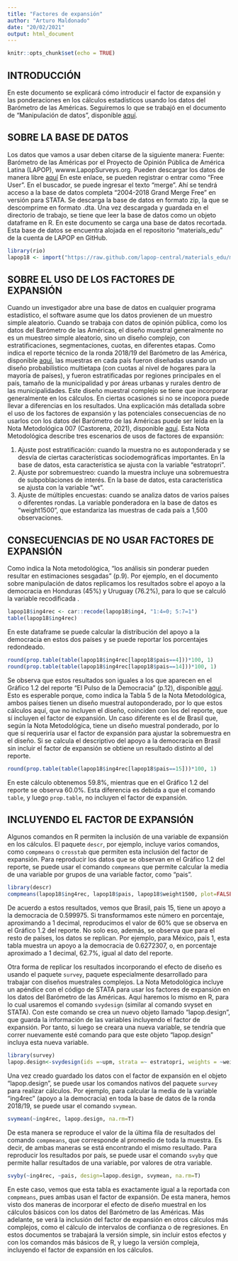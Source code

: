 ```yaml
---
title: "Factores de expansión"
author: "Arturo Maldonado"
date: "20/02/2021"
output: html_document
---
```


```r
knitr::opts_chunk$set(echo = TRUE)
```

## INTRODUCCIÓN
En este documento se explicará cómo introducir el factor de expansión y las ponderaciones en los cálculos estadísticos usando los datos del Barómetro de las Américas. Seguiremos lo que se trabajó en el documento de "Manipulación de datos", disponible [aquí](https://rpubs.com/arturo_maldonado/727887). 

## SOBRE LA BASE DE DATOS
Los datos que vamos a usar deben citarse de la siguiente manera:
Fuente: Barómetro de las Américas por el Proyecto de Opinión Pública de América Latina (LAPOP), wwww.LapopSurveys.org.
Pueden descargar los datos de manera libre  [aquí](http://datasets.americasbarometer.org/database/login.php)
En este enlace, se pueden registrar o entrar como "Free User". En el buscador, se puede ingresar el texto "merge". Ahí se tendrá acceso a la base de datos completa "2004-2018 Grand Merge Free" en versión para STATA. Se descarga la base de datos en formato zip, la que se descomprime en formato .dta.
Una vez descargada y guardada en el directorio de trabajo, se tiene que leer la base de datos como un objeto dataframe en R. 
En este documento se carga una base de datos recortada. Esta base de datos se encuentra alojada en el repositorio "materials_edu" de la cuenta de LAPOP en GitHub.
```r
library(rio)
lapop18 <- import("https://raw.github.com/lapop-central/materials_edu/main/LAPOP_AB_Merge_2018_v1.0.sav")
```

## SOBRE EL USO DE LOS FACTORES DE EXPANSIÓN
Cuando un investigador abre una base de datos en cualquier programa estadístico, el software asume que los datos provienen de un muestro simple aleatorio. Cuando se trabaja con datos de opinión pública, como los datos del Barómetro de las Américas, el diseño muestral generalmente no es un muestreo simple aleatorio, sino un diseño complejo, con estratificaciones, segmentaciones, cuotas, en diferentes etapas. 
Como indica el reporte técnico de la ronda 2018/19 del Barómetro de las América, disponible [aquí](https://www.vanderbilt.edu/lapop/ab2018/AmericasBarometer_2018-19_Technical_Report_W_102919.pdf), las muestras en cada país fueron diseñadas usando un diseño probabilístico multietapa (con cuotas al nivel de hogares para la mayoría de países), y fueron estratificadas por regiones principales en el país, tamaño de la municipalidad y por áreas urbanas y rurales dentro de las municipalidades.
Este diseño muestral complejo se tiene que incorporar generalmente en los cálculos. En ciertas ocasiones si no se incopora puede llevar a diferencias en los resultados. Una explicación más detallada sobre el uso de los factores de expansión y las potenciales consecuencias de no usarlos con los datos del Barómetro de las Américas puede ser leída en la Nota Metodológica 007 (Castorena, 2021), disponible [aquí](https://www.vanderbilt.edu/lapop/insights/IMN007es.pdf).
Esta Nota Metodológica describe tres escenarios de usos de factores de expansión:

1. Ajuste post estratificación: cuando la muestra no es autoponderada y se desvía de ciertas características sociodemográficas importantes. En la base de datos, esta característica se ajusta con la variable "estratopri".
2. Ajuste por sobremuestreo: cuando la muestra incluye una sobremuestra de subpoblaciones de interés. En la base de datos, esta característica se ajusta con la variable "wt".
3. Ajuste de múltiples encuestas: cuando se analiza datos de varios países o diferentes rondas. La variable ponderadora en la base de datos es "weight1500", que estandariza las muestras de cada país a 1,500 observaciones.

## CONSECUENCIAS DE NO USAR FACTORES DE EXPANSIÓN
Como indica la Nota metodológica, "los análisis sin ponderar pueden resultar en estimaciones sesgadas" (p.9). Por ejemplo, en el documento sobre manipulación de datos replicamos los resultados sobre el apoyo a la democracia en Honduras (45%) y Uruguay (76.2%), para lo que  se calculó la variable recodificada .
```r
lapop18$ing4rec <- car::recode(lapop18$ing4, "1:4=0; 5:7=1")
table(lapop18$ing4rec)
```

En este dataframe se puede calcular la distribución del apoyo a la democracia en estos dos países y se puede reportar los porcentajes redondeado.
```r
round(prop.table(table(lapop18$ing4rec[lapop18$pais==4]))*100, 1)
round(prop.table(table(lapop18$ing4rec[lapop18$pais==14]))*100, 1)
```

Se observa que estos resultados son iguales a los que aparecen en el Gráfico 1.2 del reporte "El Pulso de la Democracia" (p.12), disponible [aquí](https://www.vanderbilt.edu/lapop/ab2018/2018-19_AmericasBarometer_Regional_Report_Spanish_W_03.27.20.pdf). Esto es esperable porque, como indica la Tabla 5 de la Nota Metodológica, ambos países tienen un diseño muestral autoponderado, por lo que estos cálculos aquí, que no incluyen el diseño, coinciden con los del reporte, que sí incluyen el factor de expansión.
Un caso diferente es el de Brasil que, según la Nota Metodológica, tiene un diseño muestral ponderado, por lo que sí requeriría usar el factor de expansión para ajustar la sobremuestra en el diseño.
Si se calcula el descriptivo del apoyo a la democracia en Brasil sin incluir el factor de expansión se obtiene un resultado distinto al del reporte.
```r
round(prop.table(table(lapop18$ing4rec[lapop18$pais==15]))*100, 1)
```

En este cálculo obtenemos 59.8%, mientras que en el Gráfico 1.2 del reporte se observa 60.0%. Esta diferencia es debida a que el comando `table`, y luego `prop.table`, no incluyen el factor de expansión.

## INCLUYENDO EL FACTOR DE EXPANSIÓN
Algunos comandos en R permiten la inclusión de una variable de expansión en los cálculos. El paquete `descr`, por ejemplo, incluye varios comandos, como `compmeans` o `crosstab` que permiten esta inclusión del factor de expansión. 
Para reproducir los datos que se observan en el Gráfico 1.2 del reporte, se puede usar el comando `compmeans` que permite calcular la media de una variable por grupos de una variable factor, como "pais". 
```r
library(descr)
compmeans(lapop18$ing4rec, lapop18$pais, lapop18$weight1500, plot=FALSE)
```

De acuerdo a estos resultados, vemos que Brasil, pais 15, tiene un apoyo a la democracia de 0.599975. Si transformamos este número en porcentaje, aproximando a 1 decimal, reproducimos el valor de 60% que se observa en el Gráfico 1.2 del reporte. No solo eso, además, se observa que para el resto de países, los datos se replican. Por ejemplo, para México, país 1, esta tabla muestra un apoyo a la democracia de 0.6272307, o, en porcentaje aproximado a 1 decimal, 62.7%, igual al dato del reporte.

Otra forma de replicar los resultados incorporando el efecto de diseño es usando el paquete `survey`, paquete especialmente desarrollado para trabajar con diseños muestrales complejos. 
La Nota Metodológica incluye un apéndice con el código de STATA para usar los factores de expansión en los datos del Barómetro de las Américas. Aquí haremos lo mismo en R, para lo cual usaremos el comando `svydesign` (similar al comando svyset en STATA).
Con este comando se crea un nuevo objeto llamado "lapop.design", que guarda la información de las variables incluyendo el factor de expansión. Por tanto, si luego se creara una nueva variable, se tendría que correr nuevamente esté comando para que este objeto "lapop.design" incluya esta nueva variable.
```r
library(survey)
lapop.design<-svydesign(ids =~upm, strata =~ estratopri, weights = ~weight1500, nest=TRUE, data=lapop18)
```

Una vez creado guardado los datos con el factor de expansión en el objeto "lapop.design", se puede usar los comandos nativos del paquete `survey` para realizar cálculos. Por ejemplo, para calcular la media de la variable "ing4rec" (apoyo a la democracia) en toda la base de datos de la ronda 2018/19, se puede usar el comando `svymean`.

```r
svymean(~ing4rec, lapop.design, na.rm=T)
```

De esta manera se reproduce el valor de la última fila de resultados del comando `compmeans`, que corresponde al promedio de toda la muestra. Es decir, de ambas maneras se está encontrando el mismo resultado.
Para reproducir los resultados por país, se puede usar el comando `svyby` que permite hallar resultados de una variable, por valores de otra variable.

```r
svyby(~ing4rec, ~pais, design=lapop.design, svymean, na.rm=T)
```

En este caso, vemos que esta tabla es exactamente igual a la reportada con `compmeans`, pues ambas usan el factor de expansión. 
De esta manera, hemos visto dos maneras de incorporar el efecto de diseño muestral en los cálculos básicos con los datos del Barómetro de las Américas. Más adelante, se verá la inclusión del factor de expansión en otros cálculos más complejos, como el cálculo de intervalos de confianza o de regresiones.
En estos documentos se trabajará la versión simple, sin incluir estos efectos y con los comandos más básicos de R, y luego la versión compleja, incluyendo el factor de expansión en los cálculos.
